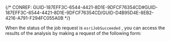 

{/* CONREF: GUID-187EFF3C-6544-4421-8D1E-9DFCF76354CD#GUID-187EFF3C-6544-4421-8D1E-9DFCF76354CD/GUID-D4B95D4E-8EB2-4216-A791-F294FC055A0B  */}

When the status of the job request is `esriJobSucceeded` , you can access the results of the analysis by making a request of the following form: 
